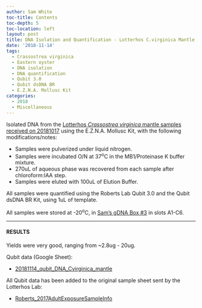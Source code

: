 ```yaml
---
author: Sam White
toc-title: Contents
toc-depth: 5
toc-location: left
layout: post
title: DNA Isolation and Quantification - Lotterhos C.virginica Mantle DNA
date: '2018-11-14'
tags:
  - Crassostrea virginica
  - Eastern oyster
  - DNA isolation
  - DNA quantification
  - Qubit 3.0
  - Qubit dsDNA BR
  - E.Z.N.A. Mollusc Kit
categories:
  - 2018
  - Miscellaneous
---
```

Isolated DNA from the [Lotterhos _Crassostrea virginica_ mantle samples received on 20181017](https://robertslab.github.io/sams-notebook/posts/2018/2018-10-17-samples-received-crassostrea-virginica-eastern-oyster-tissue-from-lotterhos-lab-northeastern-university/) using the E.Z.N.A. Mollusc Kit, with the following modifications/notes:

- Samples were pulverized under liquid nitrogen.
- Samples were incubated O/N at 37<sup>o</sup>C in the MB1/Proteinase K buffer mixture.
- 270uL of aqueous phase was recovered from each sample after chloroform:IAA step.
- Samples were eluted with 100uL of Elution Buffer.

All samples were quantified using the Roberts Lab Qubit 3.0 and the Qubit dsDNA BR Kit, using 1uL of template.

All samples were stored at -20<sup>o</sup>C, in [Sam's gDNA Box #3](https://docs.google.com/spreadsheets/d/16n4LzVNXrMd3fYRHN4UR4CQ67yRXwlJfDiAmbxD284g/edit?usp=sharing) in slots A1-C6.

---

#### RESULTS

Yields were very good, ranging from ~2.8ug - 20ug.

Qubit data (Google Sheet):

- [20181114_qubit_DNA_Cvirginica_mantle](https://docs.google.com/spreadsheets/d/1tYDPX84Yx9g0NfdLkcmtsVBKaLgbMkMNHX4UYBILWhQ/edit?usp=sharing)

All Qubit data has been added to the original sample sheet sent by the Lotterhos Lab:

- [Roberts_2017AdultExposureSampleInfo](https://docs.google.com/spreadsheets/d/1cDLmp6jKf37gnPTwHDR07dNt-t3_jzGE2TC2afagouM/edit?usp=sharing)
